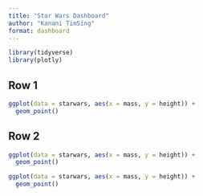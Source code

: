 ```yaml
---
title: "Star Wars Dashboard"
author: "Kanani TimSing"
format: dashboard
---
```


```r
library(tidyverse)
library(plotly)

```

## Row 1

```r
ggplot(data = starwars, aes(x = mass, y = height)) +
  geom_point()
```

## Row 2

```r
ggplot(data = starwars, aes(x = mass, y = height)) +
  geom_point()
```

```r
ggplot(data = starwars, aes(x = mass, y = height)) +
  geom_point()
```
